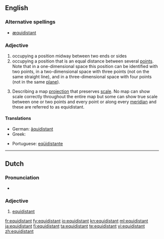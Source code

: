 ==English==

===Alternative spellings===
* [[æquidistant]] {{i|archaic}}

===Adjective===
{{en-adj|-}}

# occupying a position midway between two ends or sides
# occupying a position that is an equal distance between several [[point]]s.  Note that in a one-dimensional space this position can be identified with two points, in a two-dimensional space with three points (not on the same straight line), and in a three-dimensional space with four points (not in the same [[plane]]).
# {{cartography}} Describing a map [[projection]] that preserves [[scale]]. No map can show scale correctly throughout the entire map but some can show true scale between one or two points and every point or along every [[meridian]] and these are referred to as equidistant.

====Translations====
{{trans-top}}
* German: [[äquidistant]]
* Greek: {{t|el|ισαπέχων|m|tr=isapéchon|sc=Grek}}
{{trans-mid}}
* Portuguese: [[eqüidistante]]
{{trans-bottom}}

----

==Dutch==

===Pronunciation===
* {{IPA|/ˌeˑ.kʋi.dɪs.ˈtɑnt/|lang=nl}}

===Adjective===
{{nl-adj|-}}

# [[#English|equidistant]]

[[fr:equidistant]]
[[fy:equidistant]]
[[io:equidistant]]
[[kn:equidistant]]
[[ml:equidistant]]
[[ja:equidistant]]
[[fi:equidistant]]
[[ta:equidistant]]
[[te:equidistant]]
[[vi:equidistant]]
[[zh:equidistant]]